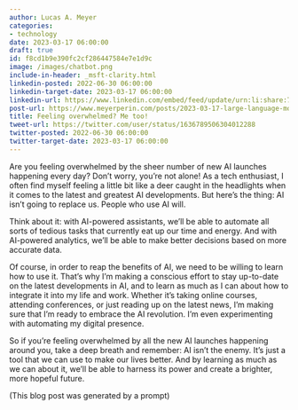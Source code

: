 ```yaml
---
author: Lucas A. Meyer
categories:
- technology
date: 2023-03-17 06:00:00
draft: true
id: f8cd1b9e390fc2cf286447584e7e1d9c
image: /images/chatbot.png
include-in-header: _msft-clarity.html
linkedin-posted: 2022-06-30 06:00:00
linkedin-target-date: 2023-03-17 06:00:00
linkedin-url: https://www.linkedin.com/embed/feed/update/urn:li:share:7042558968937779200
post-url: https://www.meyerperin.com/posts/2023-03-17-large-language-models.html
title: Feeling overwhelmed? Me too!
tweet-url: https://twitter.com/user/status/1636789506304012288
twitter-posted: 2022-06-30 06:00:00
twitter-target-date: 2023-03-17 06:00:00
---
```


Are you feeling overwhelmed by the sheer number of new AI launches happening every day? Don't worry, you're not alone! As a tech enthusiast, I often find myself feeling a little bit like a deer caught in the headlights when it comes to the latest and greatest AI developments. But here's the thing: AI isn't going to replace us. People who use AI will.

Think about it: with AI-powered assistants, we'll be able to automate all sorts of tedious tasks that currently eat up our time and energy. And with AI-powered analytics, we'll be able to make better decisions based on more accurate data.

Of course, in order to reap the benefits of AI, we need to be willing to learn how to use it. That's why I'm making a conscious effort to stay up-to-date on the latest developments in AI, and to learn as much as I can about how to integrate it into my life and work. Whether it's taking online courses, attending conferences, or just reading up on the latest news, I'm making sure that I'm ready to embrace the AI revolution. I'm even experimenting with automating my digital presence.

So if you're feeling overwhelmed by all the new AI launches happening around you, take a deep breath and remember: AI isn't the enemy. It's just a tool that we can use to make our lives better. And by learning as much as we can about it, we'll be able to harness its power and create a brighter, more hopeful future.

(This blog post was generated by a prompt)